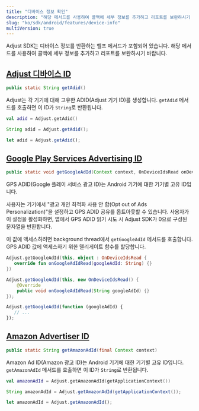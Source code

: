 ```yaml
---
title: "디바이스 정보 확인"
description: "해당 메서드를 사용하여 콜백에 세부 정보를 추가하고 리포트를 보완하시기 바랍니다."
slug: "ko/sdk/android/features/device-info"
multiVersion: true
---
```


Adjust SDK는 디바이스 정보를 반환하는 헬프 메서드가 포함되어 있습니다. 해당 메서드를 사용하여 콜백에 세부 정보를 추가하고 리포트를 보완하시기 바랍니다.

## [Adjust 디바이스 ID](adjust-device-identifier)

<CodeBlock title="메서드 서명">

```java
public static String getAdid()
```

</CodeBlock>

Adjust는 각 기기에 대해 고유한 ADID\(Adjust 기기 ID\)를 생성합니다. `getAdid` 메서드를 호출하면 이 ID가 `String`로 반환됩니다.

<Tabs>
<Tab title="Kotlin" sync="kotlin">

```kotlin
val adid = Adjust.getAdid()
```

</Tab>
<Tab title="Java" sync="java" >

```java
String adid = Adjust.getAdid();
```

</Tab>
<Tab title="Javascript" sync="js" >

```js
let adid = Adjust.getAdid();
```

</Tab>
</Tabs>

## [Google Play Services Advertising ID](google-play-services-advertising-id)

<CodeBlock title="메서드 서명">

```java
public static void getGoogleAdId(Context context, OnDeviceIdsRead onDeviceIdRead)
```

</CodeBlock>

GPS ADID\(Google 플레이 서비스 광고 ID\)는 Android 기기에 대한 기기별 고유 ID입니다.

사용자는 기기에서 "광고 개인 최적화 사용 안 함\(Opt out of Ads Personalization\)"을 설정하고 GPS ADID 공유를 옵트아웃할 수 있습니다. 사용자가 이 설정을 활성화하면, 앱에서 GPS ADID 읽기 시도 시 Adjust SDK가 0으로 구성된 문자열을 반환합니다.

이 값에 액세스하려면 background thread에서 `getGoogleAdId` 메서드를 호출합니다. GPS ADID 값에 액세스하기 위한 델리게이트 함수를 할당합니다.

<Tabs>
<Tab title="Kotlin" sync="kotlin">

```kotlin
Adjust.getGoogleAdId(this, object : OnDeviceIdsRead {
   override fun onGoogleAdIdRead(googleAdId: String) {}
})
```

</Tab>
<Tab title="Java" sync="java" >

```java
Adjust.getGoogleAdId(this, new OnDeviceIdsRead() {
    @Override
    public void onGoogleAdIdRead(String googleAdId) {}
});
```

</Tab>
<Tab title="Javascript" sync="js" >

```js
Adjust.getGoogleAdId(function (googleAdId) {
   // ...
});
```

</Tab>
</Tabs>

## [Amazon Advertiser ID](amazon-advertiser-id)

<CodeBlock title="메서드 서명">

```java
public static String getAmazonAdId(final Context context)
```

</CodeBlock>

Amazon Ad ID\(Amazon 광고 ID\)는 Android 기기에 대한 기기별 고유 ID입니다. `getAmazonAdId` 메서드를 호출하면 이 ID가 `String`로 반환됩니다.

<Tabs>
<Tab title="Kotlin" sync="kotlin">

```kotlin
val amazonAdId = Adjust.getAmazonAdId(getApplicationContext())
```

</Tab>
<Tab title="Java" sync="java" >

```java
String amazonAdId = Adjust.getAmazonAdId(getApplicationContext());
```

</Tab>
<Tab title="Javascript" sync="js" >

```js
let amazonAdId = Adjust.getAmazonAdId();
```

</Tab>
</Tabs>
